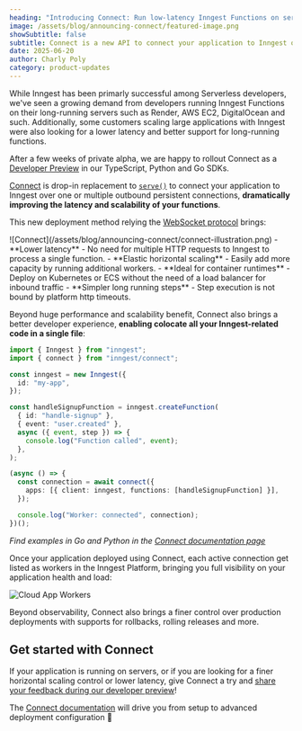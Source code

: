 ```yaml
---
heading: "Introducing Connect: Run low-latency Inngest Functions on servers"
image: /assets/blog/announcing-connect/featured-image.png
showSubtitle: false
subtitle: Connect is a new API to connect your application to Inngest over a outbound persistent connection. This brings better support for servers (Render, Fly.io, etc.) and lower latency.
date: 2025-06-20
author: Charly Poly
category: product-updates
---
```



While Inngest has been primarly successful among Serverless developers, we've seen a growing demand from developers running Inngest Functions on their long-running servers such as Render, AWS EC2, DigitalOcean and such.
Additionally, some customers scaling large applications with Inngest were also looking for a lower latency and better support for long-running functions.

After a few weeks of private alpha, we are happy to rollout Connect as a [Developer Preview](/docs/release-phases#developer-preview) in our TypeScript, Python and Go SDKs.

[Connect](/docs/setup/connect) is drop-in replacement to [`serve()`](/docs/learn/serving-inngest-functions) to connect your application to Inngest over one or multiple outbound persistent connections, **dramatically improving the latency and scalability of your functions**.


This new deployment method relying the [WebSocket protocol](https://en.wikipedia.org/wiki/WebSocket#:~:text=WebSocket%20is%20a%20computer%20communications,as%20RFC%206455%20in%202011.) brings:
<Row>

<Col>
![Connect](/assets/blog/announcing-connect/connect-illustration.png)
</Col>

<Col>
- **Lower latency** - No need for multiple HTTP requests to Inngest to process a single function.
- **Elastic horizontal scaling** - Easily add more capacity by running additional workers.
- **Ideal for container runtimes** -  Deploy on Kubernetes or ECS without the need of a load balancer for inbound traffic
- **Simpler long running steps** - Step execution is not bound by platform http timeouts.

</Col>

</Row>

Beyond huge performance and scalability benefit, Connect also brings a better developer experience, **enabling colocate all your Inngest-related code in a single file**:


```ts
import { Inngest } from "inngest";
import { connect } from "inngest/connect";

const inngest = new Inngest({
  id: "my-app",
});

const handleSignupFunction = inngest.createFunction(
  { id: "handle-signup" },
  { event: "user.created" },
  async ({ event, step }) => {
    console.log("Function called", event);
  },
);

(async () => {
  const connection = await connect({
    apps: [{ client: inngest, functions: [handleSignupFunction] }],
  });

  console.log("Worker: connected", connection);
})();
```

_Find examples in Go and Python in the [Connect documentation page](/docs/setup/connect)_


Once your application deployed using Connect, each active connection get listed as workers in the Inngest Platform, bringing you full visibility
on your application health and load:

![Cloud App Workers](/assets/docs/connect/cloud-app-workers.png)

Beyond observability, Connect also brings a finer control over production deployments with supports for rollbacks, rolling releases and more.


## Get started with Connect

If your application is running on servers, or if you are looking for a finer horizontal scaling control or lower latency, give Connect a try and [share your feedback during our developer preview](/discord)!

The [Connect documentation](/docs/setup/connect) will drive you from setup to advanced deployment configuration 🚀

